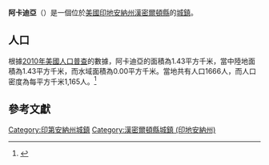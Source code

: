 {{noteTA
|G1=USState
|G2=地名
|G3=Unit
}}
{{Infobox settlement
|name            = 阿卡迪亞
|native_name = Arcadia
|settlement_type          = [[鎮|城鎮]]
|image_skyline            = Hamilton County Indiana Incorporated and Unincorporated areas Arcadia Highlighted 1801954.svg
|imagesize                = 250px
|image_map                = 
|mapsize                  = 
|subdivision_type         = [[世界政區索引|國家]]
|subdivision_type1        = [[美国州份|州份]]
|subdivision_type2        = [[印地安納州行政區劃|縣]]
|subdivision_name         = [[美国|美国]]
|subdivision_name1        = [[印地安納州|印地安納州]]
|subdivision_name2        = [[漢密爾頓縣_(印地安納州)|漢密爾頓縣]]
|elevation_ft             = 860
|elevation_m              = 262
|timezone                 = [[北美东部时区|CST]]
|area_total_km2           = 1.43
|area_land_km2            = 1.43
|area_water_km2           = 0.00
|area_total_sq_mi         = 
|area_land_sq_mi          = 
|area_water_sq_mi         = 
|population_as_of         = [[2010年美國人口普查|2010]]
|population_footnotes     = 
|population_total         = 1666
|population_density_km2   = auto
|population_density_sq_mi = auto
|utc_offset               = -5
|coordinates              = {{coord|40|10|32|N|86|01|11|W|display=inline,title}}
| coor_pinpoint           = 
| coordinates_footnotes   = 
|timezone_DST             = EDT
|utc_offset_DST           = -4
|postal_code_type         = [[美國郵區編號|郵區編號]]
|postal_code              = 46030
|area_code                = {{link-en|电话区号317|Area code 317|317}}
|blank_name = [[地名信息系统|GNIS ID]]
|blank_info = 430234<ref name="GNIS">{{cite gnis|430234|Arcadia}}</ref>
}}
'''阿卡迪亞'''（{{lang-en|Arcadia}}）是一個位於[[美國|美國]][[印地安納州|印地安納州]][[漢密爾頓縣_(印地安納州)|漢密爾頓縣]]的[[鎮|城鎮]]。

== 人口 ==
根據[[2010年美國人口普查|2010年美國人口普查]]的數據，阿卡迪亞的面積為1.43平方千米，當中陸地面積為1.43平方千米，而水域面積為0.00平方千米。當地共有人口1666人，而人口密度為每平方千米1,165人。<ref name="GR8">{{cite web|url=http://factfinder2.census.gov|publisher=[[美国人口调查局|美国人口调查局]]|accessdate=2011-05-14|title=American FactFinder|archive-date=2013-09-11|archive-url=https://web.archive.org/web/20130911234518/http://factfinder2.census.gov/|dead-url=no}}</ref>

== 參考文獻 ==
{{reflist}}
{{漢密爾頓縣 (印地安納州)}}
{{Indiana-geo-stub}}
{{DEFAULTSORT:Arcadia, Indiana}}
[[Category:印第安納州城鎮|Category:印第安納州城鎮]]
[[Category:漢密爾頓縣城鎮_(印地安納州)|Category:漢密爾頓縣城鎮 (印地安納州)]]